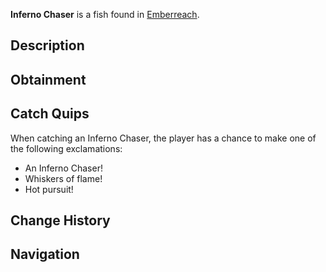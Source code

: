 {{FishInfobox
|image          = Inferno Chaser.png
|rarity         = Rare
|sea            = Second Sea
|location       = [[Emberreach]]
|sublocation    = 
|sources        = Fishing Rod
|radar_location = 
|prog_speed     = -11
|xp             = 225
|weather        = Windy
|time           = Night
|season         = Winter
|bait           = Minnow
|base_weight    = 561
|base_value     = 473
|weight_range   = 357
|base_chance    = 35
|base_resil     = 39
}}
'''Inferno Chaser''' is a {{Rarity|Rare}} fish found in [[Emberreach]].

== Description ==
{{Description|A slender, fiery fish, its whiskers trailing like sparks in pursuit.|Bestiary Entry}}

== Obtainment ==
{{Description|It races through the restless chill of ash.|Bestiary Hint}}
{{Fish Availability|
Emberreach/Surrounding Ocean
|top_rods      = 
Steady Rod\179544.15\185951.18;
Frostfire Rod\173996.68\180205.75;
North-Star Rod\150282.96\188942.75;
Event Horizon Rod\147722.59\185723.72;
Astral Rod\147722.59\185723.72;
Krampus's Rod\144751.47\213236.96;
Resourceful Rod\124474.67\216515.78;
Free Spirit Rod\144573.4\210351.6;
Magma Rod\142863.64\207669.74;
Rod Of Time\132403.14\202448.44;
Astralhook Rod\140332.65\199543.3;
Trident Rod\116222.36\140242.54;
Verdant Shear Rod\111671\174759.66;
Blazebringer Rod\107718.67\165768.1;
No-Life Rod\81447.31\116175.39;
Ethereal Prism Rod\75134.39\114836.25;
Seraphic Rod\73569.35\114530.66;
Rod Of The Exalted One\69860\108100.53;
Rod Of The Forgotten Fang\69490.71\109063.58;
Challenger's Rod\69183.28\109904.25;
Rod Of The Depths\68319.14\108173.25;
Depthseeker Rod\67788.59\109243.96;
Volcanic Rod\66643.6\108162.17;
Zeus Rod\66408.22\107780.15;
Avalanche Rod\66023.99\108717.71
|recommended   = Free Spirit Rod
}}

== Catch Quips ==
When catching an Inferno Chaser, the player has a chance to make one of the following exclamations:
* An Inferno Chaser!
* Whiskers of flame!
* Hot pursuit!

== Change History ==
{{Change History|{{subst:Current Version}}}}

== Navigation ==
{{Fish Navbox|Emberreach}}